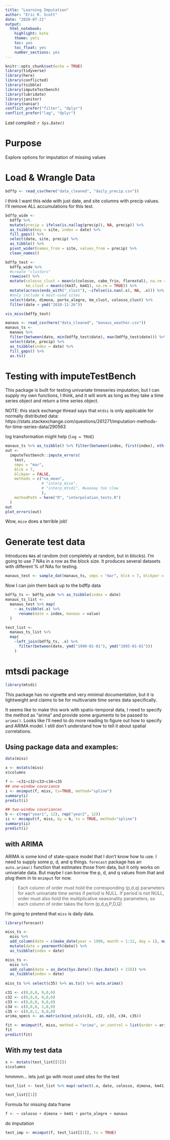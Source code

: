 ```yaml
---
title: "Learning Imputation"
author: "Eric R. Scott"
date: "2020-07-21"
output: 
  html_notebook: 
    highlight: kate
    theme: yeti
    toc: yes
    toc_float: yes
    number_sections: yes
---
```


```r
knitr::opts_chunk$set(echo = TRUE)
library(tidyverse)
library(here)
library(conflicted)
library(tsibble)
library(imputeTestbench)
library(lubridate)
library(janitor)
library(naniar)
conflict_prefer("filter", "dplyr")
conflict_prefer("lag", "dplyr")
```

*Last compiled: `r Sys.Date()`*

# Purpose

Explore options for imputation of missing values

# Load & Wrangle Data

```r
bdffp <- read_csv(here("data_cleaned", "daily_precip.csv"))
```

I think I want this wide with just date, and site columns with precip values.  I'll remove ALL accumulations for this test.

```r
bdffp_wide <-
  bdffp %>% 
  mutate(precip = ifelse(is.na(lag(precip)), NA, precip)) %>% 
  as_tsibble(key = site, index = date) %>% 
  fill_gaps() %>% 
  select(date, site, precip) %>% 
  as_tibble() %>% 
  pivot_wider(names_from = site, values_from = precip) %>% 
  clean_names() 

bdffp_test <-
  bdffp_wide %>% 
  #create "clusters"
  rowwise() %>% 
  mutate(colosso_clust = mean(c(colosso, cabo_frio, florestal), na.rm = TRUE),
         km_clust = mean(c(km37, km41), na.rm = TRUE)) %>% 
  mutate(across(ends_with("_clust"), ~ifelse(is.nan(.x), NA, .x))) %>% 
  #only include 4 most-used sites
  select(date, dimona, porto_alegre, km_clust, colosso_clust) %>% 
  filter(date < ymd("2010-11-26"))

vis_miss(bdffp_test)
```



```r
manaus <- read_csv(here("data_cleaned", "manaus_weather.csv"))
manaus_ts <-
  manaus %>%
  filter(between(date, min(bdffp_test$date), max(bdffp_test$date))) %>% 
  select(date, precip) %>%
  as_tsibble(index = date) %>% 
  fill_gaps() %>% 
  as.ts()
```

# Testing with imputeTestBench

This package is built for testing univariate timeseries imputation, but I can supply my own functions, I think, and it will work as long as they take a time series object and return a time series object.

NOTE: this stack exchange thread says that `mtdsi` is only applicable for normally distributed data: https://stats.stackexchange.com/questions/261271/imputation-methods-for-time-series-data/290563

log transformation might help (`log = TRUE`)

```r
manaus_ts %>% as_tsibble() %>% filter(between(index, first(index), nth(index, 730))) %>% as.ts() -> test
out <-
  imputeTestbench::impute_errors(
    test,
    smps = "mar",
    blck = 7,
    blckper = FALSE,
    methods = c("na_mean",
                # "interp_mice",
                # "interp_mtsdi", #waaaay too slow
                ),
    methodPath = here("R", "interpolation_tests.R")
  )
out
plot_errors(out)
```

Wow, `mice` does a terrible job!


# Generate test data

Introduces `NA`s at random (not completely at random, but in blocks).  I'm going to use 7 NAs in a row as the block size.  It produces several datasets with different % of NAs for testing.

```r
manaus_test <- sample_dat(manaus_ts, smps = "mar", blck = 7, blckper = FALSE)
```

Now I can join them back up to the bdffp data

```r
bdffp_ts <- bdffp_wide %>% as_tsibble(index = date)
manaus_ts_list <-
  manaus_test %>% map(
    ~ as_tsibble(.x) %>% 
      rename(date = index, manaus = value)
  )

test_list <-
  manaus_ts_list %>%
  map(
    ~left_join(bdffp_ts, .x) %>%
      filter(between(date, ymd("1990-01-01"), ymd("1995-01-01")))
    )
```

# mtsdi package

```r
library(mtsdi)
```

This package has no vignette and very minimal documentation, but it is lightweight and claims to be for multivariate time series data specifically.

It seems like to make this work with spatio-temporal data, I need to specify the method as "arima" and provide some arguments to be passed to `arima()`.  Looks like I'll need to do more reading to figure out how to specify and ARIMA model.  I still don't understand how to tell it about spatial correlations.

## Using package data and examples:

```r
data(miss)

x <- mstats(miss)
x$columns

f <- ~c31+c32+c33+c34+c35
## one-window covariance
i <- mnimput(f, miss, ts=TRUE, method="spline")
summary(i)
predict(i)

## two-window covariances
b <- c(rep("year1", 12), rep("year2", 12))
ii <- mnimput(f, miss, by = b, ts = TRUE, method="spline")
summary(ii)
predict(i)
```


## with ARIMA

ARIMA is some kind of state-space model that I don't know how to use.  I need to supply some p, d, and q things.  `forecast` package has an `auto.arima()` function that estimates those from data, but it only works on univariate data.  But maybe I can borrow the p, d, and q values from that and plug them in to `mnimput` for now.

>Each column of order must hold the corresponding (p,d,q) parameters for each univariate time series if period is NULL. If period is not NULL, order must also hold the multiplicative seasonality parameters, so each column of order takes the form (p,d,q,P,D,Q)

I'm going to pretend that `miss` is daily data.

```r
library(forecast)

miss_ts <- 
  miss %>% 
  add_column(date = c(make_date(year = 1990, month = 1:12, day = 1), make_date(year = 1991, month = 1:12, day = 1))) %>%
  mutate(date = yearmonth(date)) %>%
  as_tsibble(index = date)

miss_ts <-
  miss %>% 
  add_column(date = as_date(Sys.Date():(Sys.Date() + 23))) %>% 
  as_tsibble(index = date)
  
miss_ts %>% select(c35) %>% as.ts() %>% auto.arima()

c31 <- c(0,0,0, 0,0,0)
c32 <- c(0,0,0, 0,0,0)
c33 <- c(0,0,0, 0,0,0)
c34 <- c(0,0,0, 1,0,0)
c35 <- c(0,0,1, 0,0,0)
arima_specs <- as.matrix(bind_cols(c31, c32, c33, c34, c35))

```
```r
fit <- mnimput(f, miss, method = "arima", ar.control = list(order = arima_specs, period = 7))
fit
predict(fit)
```


## With my test data

```r
x <- mstats(test_list[[5]])
x$columns
```

hmmmm... lets just go with most used sites for the test

```r
test_list <- test_list %>% map(~select(.x, date, colosso, dimona, km41, porto_alegre, manaus))
```

```r
test_list[[1]]
```

Formula for missing data frame
```r
f <- ~ colosso + dimona + km41 + porto_alegre + manaus
```

do imputation

```r
test_imp <- mnimput(f, test_list[[1]], ts = TRUE)
```

